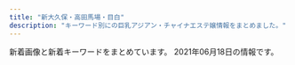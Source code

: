```yaml
---
title: "新大久保・高田馬場・目白"
description: "キーワード別にの巨乳アジアン・チャイナエステ嬢情報をまとめました。"
---
```


新着画像と新着キーワードをまとめています。
2021年06月18日の情報です。

<DmmAffiliateIns />
<KeywordTable
  shops={
    [
    {
        "name": "\u7652\u3057\u306e\u51fa\u4f1a\u3044",
        "url": "http://p-aroma.work/",
        "keywords": {},
        "station": "JR\u5927\u4e45\u4fdd\u99c5\u5317\u53e3",
        "img_links": [
            "http://p-aroma.work/images/tel.jpg",
            "http://p-aroma.work/images/7.jpg",
            "http://p-aroma.work/images/int1.png",
            "http://p-aroma.work/images/s1.png",
            "http://p-aroma.work/staff/kasumi.jpg",
            "http://p-aroma.work/images/interior_t.png",
            "http://p-aroma.work/img/mirai1.png",
            "http://p-aroma.work/images/mobile.jpg",
            "http://p-aroma.work/img/rina1.png",
            "http://p-aroma.work/img/ayaka1.png",
            "http://p-aroma.work/images/6.jpg",
            "http://p-aroma.work/images/news.jpg",
            "http://p-aroma.work/staff/rina.jpg",
            "http://p-aroma.work/images/2.jpg",
            "http://p-aroma.work/staff/ayaka.jpg",
            "http://p-aroma.work/staff/mayu.jpg",
            "http://p-aroma.work/img/haru1.png",
            "http://p-aroma.work/images/3.jpg",
            "http://p-aroma.work/staff/haru.jpg",
            "http://p-aroma.work/images/staff_t.png",
            "http://p-aroma.work/images/int2.png",
            "http://p-aroma.work/images/s2.jpg",
            "http://p-aroma.work/images/head.jpg",
            "http://p-aroma.work/img/kasumi1.png",
            "http://p-aroma.work/img/mayu1.png",
            "http://p-aroma.work/images/1.jpg",
            "http://p-aroma.work/images/sys.png",
            "http://p-aroma.work/images/s1.jpg",
            "http://p-aroma.work/staff/mirai.jpg",
            "http://p-aroma.work/images/4.jpg"
        ]
    },
    {
        "station": "\u65b0\u5927\u4e45\u4fdd\u99c5",
        "url": "http://www.e-candy.work/",
        "keywords": {},
        "name": "Lui\uff5e\u30eb\u30a4\uff5e",
        "img_links": [
            "http://www.e-candy.work/img/hana1.jpg",
            "http://www.e-candy.work/img/mimi1.jpg",
            "http://www.e-candy.work/images/mobile.jpg",
            "http://www.e-candy.work/images/12.jpg",
            "http://www.e-candy.work/images/9.jpg",
            "http://www.e-candy.work/images/sys1.jpg",
            "http://www.e-candy.work/images/11.jpg",
            "http://www.e-candy.work/images/1.jpg",
            "http://www.e-candy.work/images/8.jpg",
            "http://www.e-candy.work/images/int1.png",
            "http://www.e-candy.work/img/nami1.jpg",
            "http://www.e-candy.work/images/4.jpg",
            "http://www.e-candy.work/img/risa1.jpg",
            "http://www.e-candy.work/img/haruka1.jpg",
            "http://www.e-candy.work/images/3.jpg",
            "http://www.e-candy.work/images/10.jpg",
            "http://www.e-candy.work/img/aya1.jpg",
            "http://www.e-candy.work/images/int2.png",
            "http://www.e-candy.work/images/info.png",
            "http://www.e-candy.work/images/sys2.jpg",
            "http://www.e-candy.work/images/sys3.png",
            "http://www.e-candy.work/images/tel.jpg",
            "http://www.e-candy.work/images/7.jpg",
            "http://www.e-candy.work/img/yui1.jpg",
            "http://www.e-candy.work/images/interior_t.png",
            "http://www.e-candy.work/images/head.jpg",
            "http://www.e-candy.work/img/nana1.jpg",
            "http://www.e-candy.work/img/ai1.jpg",
            "http://www.e-candy.work/images/newface.png",
            "http://www.e-candy.work/images/6.jpg",
            "http://www.e-candy.work/images/news.jpg",
            "http://www.e-candy.work/img/rina1.jpg",
            "http://www.e-candy.work/images/s1.png",
            "http://www.e-candy.work/img/miki1.jpg",
            "http://www.e-candy.work/images/staff_t.png",
            "http://www.e-candy.work/images/5.jpg"
        ]
    },
    {
        "img_links": [
            "http://aes-salon.com/scdl/staff/10412.jpg",
            "http://aes-salon.com/scdl/staff/10341mb.jpg",
            "http://aes-salon.com/scdl/staff/10083.jpg",
            "http://aes-salon.com/img/access/road3.jpg",
            "http://aes-salon.com/scdl/staff/10671mb.jpg",
            "http://aes-salon.com/scdl/staff/10342.jpg",
            "http://aes-salon.com/scdl/staff/10502.jpg",
            "http://aes-salon.com/scdl/staff/10501mb.jpg",
            "http://aes-salon.com/scdl/staff/10292.jpg",
            "http://aes-salon.com/scdl/staff/10462.jpg",
            "http://aes-salon.com/img/access/road4.jpg",
            "http://aes-salon.com/img/access/roaddm.png",
            "http://aes-salon.com/scdl/staff/10562.jpg",
            "http://aes-salon.com/scdl/staff/10651.jpg",
            "http://aes-salon.com/scdl/staff/10701mb.jpg",
            "http://aes-salon.com/i/files/homeimg.jpg",
            "http://aes-salon.com/scdl/staff/10691mb.jpg",
            "http://aes-salon.com/scdl/staff/10661mb.jpg",
            "http://aes-salon.com/scdl/staff/10601.jpg",
            "http://aes-salon.com/scdl/staff/10411.jpg",
            "http://aes-salon.com/img/system/campaign.jpg",
            "http://aes-salon.com/scdl/staff/10721.jpg",
            "http://aes-salon.com/scdl/staff/10351.jpg",
            "http://aes-salon.com/scdl/staff/10731.jpg",
            "http://aes-salon.com/scdl/staff/10122.jpg",
            "http://aes-salon.com/scdl/staff/10501.jpg",
            "http://aes-salon.com/scdl/staff/10441.jpg",
            "http://aes-salon.com/scdl/staff/10561.jpg",
            "http://aes-salon.com/scdl/staff/10563.jpg",
            "http://aes-salon.com/scdl/staff/10091mb.jpg",
            "http://aes-salon.com/scdl/staff/10341.jpg",
            "http://aes-salon.com/scdl/staff/10081mb.jpg",
            "http://aes-salon.com/scdl/staff/10081.jpg",
            "http://aes-salon.com/scdl/staff/10511mb.jpg",
            "http://aes-salon.com/scdl/staff/10701.jpg",
            "http://aes-salon.com/scdl/staff/10571mb.jpg",
            "http://aes-salon.com/scdl/staff/10472.jpg",
            "http://aes-salon.com/scdl/staff/10561mb.jpg",
            "http://aes-salon.com/scdl/staff/10711.jpg",
            "http://aes-salon.com/img/ttl_att.png",
            "http://aes-salon.com/scdl/staff/10671.jpg",
            "http://aes-salon.com/scdl/staff/10591mb.jpg",
            "http://aes-salon.com/img/ttl_staff.png",
            "http://aes-salon.com/scdl/staff/10711mb.jpg",
            "http://aes-salon.com/scdl/staff/10694.jpg",
            "http://aes-salon.com/scdl/staff/10441mb.jpg",
            "http://aes-salon.com/scdl/staff/10661.jpg",
            "http://aes-salon.com/img/access/road2.jpg",
            "http://aes-salon.com/scdl/staff/10082.jpg",
            "http://aes-salon.com/scdl/staff/10092.jpg",
            "http://aes-salon.com/img/ttl_mobile.jpg",
            "http://aes-salon.com/img/ttl_bekan.jpg",
            "http://aes-salon.com/img/ttl_nouka.jpg",
            "http://aes-salon.com/img/ttl_attbnr.jpg",
            "http://aes-salon.com/scdl/staff/10651mb.jpg",
            "http://aes-salon.com/scdl/staff/10631.jpg",
            "http://aes-salon.com/scdl/staff/10601mb.jpg",
            "http://aes-salon.com/scdl/staff/10621mb.jpg",
            "http://aes-salon.com/scdl/staff/10471.jpg",
            "http://aes-salon.com/scdl/staff/10121mb.jpg",
            "http://aes-salon.com/scdl/staff/10471mb.jpg",
            "http://aes-salon.com/scdl/staff/10291.jpg",
            "http://aes-salon.com/scdl/staff/10121.jpg",
            "http://aes-salon.com/scdl/staff/10461mb.jpg",
            "http://aes-salon.com/scdl/staff/10291mb.jpg",
            "http://aes-salon.com/scdl/staff/10461.jpg",
            "http://aes-salon.com/scdl/staff/10592.jpg",
            "http://aes-salon.com/pic/top1.jpg",
            "http://aes-salon.com/scdl/staff/10091.jpg",
            "http://aes-salon.com/scdl/staff/10731mb.jpg",
            "http://aes-salon.com/scdl/staff/10602.jpg",
            "http://aes-salon.com/scdl/staff/10591.jpg",
            "http://aes-salon.com/scdl/staff/10621.jpg",
            "http://aes-salon.com/scdl/staff/10693.jpg",
            "http://aes-salon.com/pic/top2.jpg",
            "http://aes-salon.com/img/access/road1.jpg",
            "http://aes-salon.com/scdl/staff/10721mb.jpg",
            "http://aes-salon.com/scdl/staff/10351mb.jpg",
            "http://aes-salon.com/scdl/staff/10641.jpg",
            "http://aes-salon.com/scdl/staff/10511.jpg",
            "http://aes-salon.com/scdl/staff/10571.jpg",
            "http://aes-salon.com/scdl/staff/10691.jpg",
            "http://aes-salon.com/pic/head.jpg",
            "http://aes-salon.com/scdl/staff/10411mb.jpg",
            "http://aes-salon.com/scdl/staff/10631mb.jpg",
            "http://aes-salon.com/img/ttl_sister.png",
            "http://aes-salon.com/scdl/staff/10641mb.jpg",
            "http://aes-salon.com/scdl/staff/10692.jpg"
        ],
        "name": "Lovely Heart",
        "station": "JR\u5927\u4e45\u4fdd\u99c5\u5317\u53e3",
        "keywords": {
            "C": 38
        },
        "url": "http://aes-salon.com/"
    },
    {
        "img_links": [
            "http://familiar.tyo.cm/photos/sites/37/2019/12/201912130833132.jpg",
            "http://familiar.tyo.cm/images/s_news.jpg",
            "http://familiar.tyo.cm/photos/sites/37/2019/12/2019120401354980.jpg",
            "http://familiar.tyo.cm/photos/sites/37/2021/05/2021052506592522.jpg",
            "http://familiar.tyo.cm/photos/sites/37/2019/10/2019102502193826.jpg",
            "http://familiar.tyo.cm/photos/sites/37/2019/10/2019102408541458.jpg",
            "http://familiar.tyo.cm/photos/sites/37/2019/12/2019120401355046.jpg",
            "http://familiar.tyo.cm/photos/sites/37/2018/12/2018121903022968.jpg",
            "http://familiar.tyo.cm/images/1.png",
            "http://familiar.tyo.cm/photos/sites/37/2019/03/2019032406115311.jpg",
            "http://familiar.tyo.cm/photos/sites/37/2019/06/2019061502562798.jpg",
            "http://familiar.tyo.cm/images/top.png",
            "http://familiar.tyo.cm/photos/sites/37/2019/06/2019061502562745.jpg",
            "http://familiar.tyo.cm/photos/sites/37/2019/06/2019062210030384.jpg",
            "http://familiar.tyo.cm/photos/sites/37/2019/10/2019100304481325.jpg",
            "http://familiar.tyo.cm/photos/sites/37/2019/06/2019060406161857.jpg",
            "http://familiar.tyo.cm/photos/sites/37/2019/03/2019032406115491.jpg",
            "http://familiar.tyo.cm/photos/sites/37/2019/11/2019110802115992.jpg",
            "http://familiar.tyo.cm/photos/sites/37/2019/06/2019061502562797.jpg",
            "http://familiar.tyo.cm/photos/sites/37/2019/06/201906040617136.jpg",
            "http://familiar.tyo.cm/photos/sites/37/2019/11/2019112902341792.jpg",
            "http://familiar.tyo.cm/photos/sites/37/2019/03/2019032406115312.jpg",
            "http://familiar.tyo.cm/photos/sites/37/2019/12/2019120401354873.jpg",
            "http://familiar.tyo.cm/images/mobile.jpg",
            "http://familiar.tyo.cm/images/s_staff.jpg",
            "http://familiar.tyo.cm/photos/sites/37/2018/12/2018121903013346.jpg",
            "http://familiar.tyo.cm/images/tel.png",
            "http://familiar.tyo.cm/photos/sites/37/2019/10/2019102502193551.jpg",
            "http://familiar.tyo.cm/photos/sites/37/2019/03/2019032406115446.jpg",
            "http://familiar.tyo.cm/photos/sites/37/2019/03/2019031806471671.jpg",
            "http://familiar.tyo.cm/photos/sites/37/2019/03/2019032406115598.jpg",
            "http://familiar.tyo.cm/photos/sites/37/2019/12/2019120502264671.jpg",
            "http://familiar.tyo.cm/photos/sites/37/2019/11/2019112002511160.jpg",
            "http://familiar.tyo.cm/photos/sites/37/2021/05/2021052506414738.jpg",
            "http://familiar.tyo.cm/photos/sites/37/2019/12/2019120502265383.jpg",
            "http://familiar.tyo.cm/photos/sites/37/2019/03/2019032406115451.jpg",
            "http://familiar.tyo.cm/photos/sites/37/2019/03/2019032406115440.jpg",
            "http://familiar.tyo.cm/images/s_link.jpg",
            "http://familiar.tyo.cm/photos/sites/37/2019/06/2019060406241084.jpg",
            "http://familiar.tyo.cm/photos/sites/37/2019/09/201909270657496.jpg",
            "http://familiar.tyo.cm/photos/sites/37/2019/09/2019090503385014.jpg"
        ],
        "keywords": {
            "85": 21,
            "83": 7,
            "C": 2,
            "88": 21,
            "D": 152,
            "E": 28,
            "86": 74,
            "87": 59
        },
        "url": "http://familiar.tyo.cm/",
        "name": "Familiar\u30fb\u30d5\u30a1\u30df\u30ea\u30fc\u30a2",
        "station": "JR\u65b0\u5927\u4e45\u4fdd\u99c5"
    },
    {
        "img_links": [
            "http://tkoi.work/sp/images/news.jpg",
            "http://tkoi.work/sp/images/3.jpg",
            "http://tkoi.work/images/3.jpg",
            "http://tkoi.work/images/int1.png",
            "http://tkoi.work/images/b1.jpg",
            "http://tkoi.work/images/ta.jpg",
            "http://tkoi.work/images/news.png",
            "http://tkoi.work/images/sm.jpg",
            "http://tkoi.work/sp/images/ac1.jpg",
            "http://tkoi.work/img/riri1.jpg",
            "http://tkoi.work/sp/images/rec2.png",
            "http://tkoi.work/images/b3.jpg",
            "http://tkoi.work/sp/menu/top.jpg",
            "http://tkoi.work/sp/images/1.jpg",
            "http://tkoi.work/sp/images/info.png",
            "http://tkoi.work/sp/images/ac2.png",
            "http://tkoi.work/images/main_footer.jpg",
            "http://tkoi.work/sp/images/info_t.jpg",
            "http://tkoi.work/sp/images/sys.png",
            "http://tkoi.work/sp/images/tel.jpg",
            "http://tkoi.work/img/ai1.jpg",
            "http://tkoi.work/sp/images/interior_t.png",
            "http://tkoi.work/sp/images/int2.png",
            "http://tkoi.work/sp/images/head.jpg",
            "http://tkoi.work/sp/images/2.jpg",
            "http://tkoi.work/img/mika1.jpg",
            "http://tkoi.work/images/2.jpg",
            "http://tkoi.work/sp/menu/staff.jpg",
            "http://tkoi.work/images/sys2.png",
            "http://tkoi.work/sp/images/staff_t.png",
            "http://tkoi.work/images/int2.png",
            "http://tkoi.work/images/b2.jpg",
            "http://tkoi.work/images/1.jpg",
            "http://tkoi.work/sp/img/riri1.jpg",
            "http://tkoi.work/sp/img/mika1.jpg",
            "http://tkoi.work/images/main_top.jpg",
            "http://tkoi.work/images/staff_t.jpg",
            "http://tkoi.work/sp/img/ai1.jpg",
            "http://tkoi.work/sp/images/4.jpg",
            "http://tkoi.work/images/4.jpg",
            "http://tkoi.work/images/sys1.png",
            "http://tkoi.work/sp/images/rec1.png",
            "http://tkoi.work/images/interior_t.jpg",
            "http://tkoi.work/images/mobile.jpg",
            "http://tkoi.work/img/koko1.jpg",
            "http://tkoi.work/sp/images/footer.png",
            "http://tkoi.work/sp/img/koko1.jpg",
            "http://tkoi.work/images/head.jpg",
            "http://tkoi.work/sp/images/int1.png",
            "http://tkoi.work/sp/images/newsb.png",
            "http://tkoi.work/images/s1.png"
        ],
        "name": "\u604b",
        "keywords": {},
        "url": "http://tkoi.work/",
        "station": "JR\u9ad8\u7530\u99ac\u5834\u99c5\u65e9\u7a32\u7530\u53e3"
    },
    {
        "keywords": {},
        "url": "http://www.harunoyume.com/",
        "station": "JR\u65b0\u5927\u4e45\u4fdd\u99c5",
        "img_links": [
            "http://www.harunoyume.com/images/covergirl.jpg",
            "http://www.harunoyume.com/images/service-image.jpg",
            "http://www.harunoyume.com/images/campaign.jpg",
            "http://www.harunoyume.com/images/discount.jpg"
        ],
        "name": "\u6625\u306e\u5922"
    },
    {
        "img_links": [
            "https://www.cocoro556.in/img/material/top_t3.png",
            "https://www.cocoro556.in/img/material/gm5_rollout.png",
            "https://www.cocoro556.in/img/material/top_t2.png",
            "https://www.cocoro556.in/img/girl/thumb/smain126332fd72809eba38056753c1720b05d8d5.jpg",
            "https://www.cocoro556.in/img/material/gm3_rollout.png",
            "https://www.cocoro556.in/img/girl/thumb/smain1423ae12bc52cc115b3190fbe6a84a8ffa74.jpg",
            "https://www.cocoro556.in/img/girl/list/slist16435ee9e4407f412c3d2708030a189f1c0.jpg",
            "https://www.cocoro556.in/img/material/p3_t1.png",
            "https://www.cocoro556.in/img/material/p2_t2_sub_m1_3.png",
            "https://www.cocoro556.in/img/girl/main/smain16616b52cc464ee28ef5cf18bb2b1e5be8c2.jpg",
            "https://www.cocoro556.in/img/material/gm2_rollover.png",
            "https://www.cocoro556.in/img/girl/thumb/smain1673d805234c8fbb465b0ed26b0a1e25b455.jpg",
            "https://www.cocoro556.in/img/material/gm6_rollout.png",
            "https://www.cocoro556.in/img/girl/thumb/smain1541a1f8e548a2959236fdd0e7abcde80ac7.jpg",
            "https://www.cocoro556.in/img/girl/thumb/smain16626b52cc464ee28ef5cf18bb2b1e5be8c2.jpg",
            "https://www.cocoro556.in/img/girl/thumb/smain126242f85375ac3eb532582567360874d2d6.jpg",
            "https://www.cocoro556.in/img/girl/main/smain1421b75436b0012f83588e08b8d8eb48c8c2.jpg",
            "https://www.cocoro556.in/img/material/p2_t2_subt4.png",
            "https://www.cocoro556.in/img/material/gm1_rollout.png",
            "https://www.cocoro556.in/img/material/p2_t2_sub_m1_1.png",
            "https://www.cocoro556.in/img/material/p6_t1.png",
            "https://www.cocoro556.in/img/girl/main/smain1441346e3df3ff1cef1386c89c6ba9e9f72e.jpg",
            "https://www.cocoro556.in/img/girl/thumb/smain1442346e3df3ff1cef1386c89c6ba9e9f72e.jpg",
            "https://www.cocoro556.in/img/girl/main/smain1461f806d031a1244ccfaa8b4d307f6ef6d7.jpg",
            "https://www.cocoro556.in/img/material/photost3rev1.png",
            "https://www.cocoro556.in/img/girl/thumb/smain1491773ceed1a7cd35919e9c6866285fb943.jpg",
            "https://www.cocoro556.in/img/material/mobilesite.png",
            "https://www.cocoro556.in/img/material/pageheaderimg3.jpg",
            "https://www.cocoro556.in/img/girl/thumb/smain1671d805234c8fbb465b0ed26b0a1e25b455.jpg",
            "https://www.cocoro556.in/img/material/p2_t2_subt3.png",
            "https://www.cocoro556.in/img/material/pd_st2.png",
            "https://www.cocoro556.in/img/girl/thumb/smain1493773ceed1a7cd35919e9c6866285fb943.jpg",
            "https://www.cocoro556.in/img/girl/thumb/smain1421b75436b0012f83588e08b8d8eb48c8c2.jpg",
            "https://www.cocoro556.in/img/material/photost5.png",
            "https://www.cocoro556.in/img/material/p6_t2_subt1.png",
            "https://www.cocoro556.in/img/material/gm1_rollover.png",
            "https://www.cocoro556.in/img/material/top_t1.png",
            "https://www.cocoro556.in/img/material/top_t4.png",
            "https://www.cocoro556.in/img/girl/thumb/smain16616b52cc464ee28ef5cf18bb2b1e5be8c2.jpg",
            "https://www.cocoro556.in/img/girl/thumb/smain1422b75436b0012f83588e08b8d8eb48c8c2.jpg",
            "https://www.cocoro556.in/img/material/p2_t2.png",
            "https://www.cocoro556.in/img/material/p6_t3.png",
            "https://www.cocoro556.in/img/material/ftel.png",
            "https://www.cocoro556.in/img/material/p2_t2_subt2.png",
            "https://www.cocoro556.in/img/material/gm3_rollover.png",
            "https://www.cocoro556.in/img/material/p2_t2_subt4_m1.png",
            "https://www.cocoro556.in/img/girl/thumb/smain1543ab2e0ee9f9fde8103e9fe80e33b07761.jpg",
            "https://www.cocoro556.in/img/material/pd_number.png",
            "https://www.cocoro556.in/img/girl/thumb/smain164135ee9e4407f412c3d2708030a189f1c0.jpg",
            "https://www.cocoro556.in/img/girl/thumb/smain1443346e3df3ff1cef1386c89c6ba9e9f72e.jpg",
            "https://www.cocoro556.in/img/material/age_rollout.png",
            "https://www.cocoro556.in/img/girl/thumb/smain14634879628e490d1ecf1cd7a9d727569f95.jpg",
            "https://www.cocoro556.in/img/material/p3_1_t1.png",
            "https://www.cocoro556.in/img/girl/thumb/smain126142f85375ac3eb532582567360874d2d6.jpg",
            "https://www.cocoro556.in/img/girl/list/slist12642f85375ac3eb532582567360874d2d6.jpg",
            "https://www.cocoro556.in/img/material/top_t3_imgrev1.jpg",
            "https://www.cocoro556.in/img/camp/camp20210403short.jpg",
            "https://www.cocoro556.in/img/material/gm6_rollover.png",
            "https://www.cocoro556.in/img/material/p6_t2.png",
            "https://www.cocoro556.in/img/camp/camp20210501premium.jpg",
            "https://www.cocoro556.in/img/material/pd_st1.png",
            "https://www.cocoro556.in/img/material/p5_t1.png",
            "https://www.cocoro556.in/img/material/pd_st3.png",
            "https://www.cocoro556.in/img/material/p2_t2_subt5.png",
            "https://www.cocoro556.in/img/girl/main/smain126142f85375ac3eb532582567360874d2d6.jpg",
            "https://www.cocoro556.in/img/material/leftinfo.png",
            "https://www.cocoro556.in/img/material/pageheaderimg4.jpg",
            "https://www.cocoro556.in/img/girl/list/slist154a1f8e548a2959236fdd0e7abcde80ac7.jpg",
            "https://www.cocoro556.in/img/material/accminimgrev1.jpg",
            "https://www.cocoro556.in/img/material/photost4rev1.png",
            "https://www.cocoro556.in/img/girl/list/slist1666b52cc464ee28ef5cf18bb2b1e5be8c2.jpg",
            "https://www.cocoro556.in/img/material/gm5_rollover.png",
            "https://www.cocoro556.in/img/girl/thumb/smain14922dea5bdda380e76839c012ab24bd9f82.jpg",
            "https://www.cocoro556.in/img/girl/list/slist167f0b4414b94d2c934624a47b21815ef54.jpg",
            "https://www.cocoro556.in/img/material/top_t3_subt1.png",
            "https://www.cocoro556.in/img/material/p6_t3_subt1.png",
            "https://www.cocoro556.in/img/girl/list/slist149a7ba2e87eeed7d2ede49599bc2037647.jpg",
            "https://www.cocoro556.in/img/material/gm4_rollout.png",
            "https://www.cocoro556.in/img/girl/list/slist142b75436b0012f83588e08b8d8eb48c8c2.jpg",
            "https://www.cocoro556.in/img/girl/thumb/smain1672d805234c8fbb465b0ed26b0a1e25b455.jpg",
            "https://www.cocoro556.in/img/material/p2_t2_sub_m1_2.png",
            "https://www.cocoro556.in/img/material/p2_t2_subt5_m2.png",
            "https://www.cocoro556.in/img/material/p2_t2_subt1.png",
            "https://www.cocoro556.in/img/girl/list/slist144346e3df3ff1cef1386c89c6ba9e9f72e.jpg",
            "https://www.cocoro556.in/img/girl/main/smain1491773ceed1a7cd35919e9c6866285fb943.jpg",
            "https://www.cocoro556.in/img/girl/thumb/smain1461f806d031a1244ccfaa8b4d307f6ef6d7.jpg",
            "https://www.cocoro556.in/img/girl/thumb/smain1462f806d031a1244ccfaa8b4d307f6ef6d7.jpg",
            "https://www.cocoro556.in/img/material/pageheaderimg2.jpg",
            "https://www.cocoro556.in/img/camp/camp20210601.jpg",
            "https://www.cocoro556.in/img/material/gm2_rollout.png",
            "https://www.cocoro556.in/img/girl/list/slist146f806d031a1244ccfaa8b4d307f6ef6d7.jpg",
            "https://www.cocoro556.in/img/girl/main/smain164135ee9e4407f412c3d2708030a189f1c0.jpg",
            "https://www.cocoro556.in/img/girl/thumb/smain16636b52cc464ee28ef5cf18bb2b1e5be8c2.jpg",
            "https://www.cocoro556.in/img/material/p2_t2_subt5_m1.png",
            "https://www.cocoro556.in/img/material/photost2rev1.png",
            "https://www.cocoro556.in/img/material/photost7.png",
            "https://www.cocoro556.in/img/material/pageheaderimg1.jpg",
            "https://www.cocoro556.in/img/girl/main/smain1541a1f8e548a2959236fdd0e7abcde80ac7.jpg",
            "https://www.cocoro556.in/img/girl/thumb/smain1542a1f8e548a2959236fdd0e7abcde80ac7.jpg",
            "https://www.cocoro556.in/img/material/photost6.png",
            "https://www.cocoro556.in/img/girl/thumb/smain1441346e3df3ff1cef1386c89c6ba9e9f72e.jpg",
            "https://www.cocoro556.in/img/material/photost1.png",
            "https://www.cocoro556.in/img/girl/main/smain1671d805234c8fbb465b0ed26b0a1e25b455.jpg"
        ],
        "station": "JR\u5927\u4e45\u4fdd\u99c5\u5317\u53e3",
        "url": "https://www.cocoro556.in/",
        "keywords": {
            "\u30bb\u30af\u30b7\u30fc": 1,
            "C": 21,
            "E": 1
        },
        "name": "COCORO"
    },
    {
        "name": "\u60a0\u30a8\u30b9\u30c6",
        "keywords": {
            "D": 1,
            "C": 7,
            "89": 1,
            "87": 4,
            "88": 3
        },
        "url": "http://www.y-rlx.site/",
        "station": "JR\u9ad8\u7530\u99ac\u5834\u99c5\u65e9\u7a32\u7530\u53e3",
        "img_links": [
            "http://www.y-rlx.site/images/index_09.jpg",
            "http://www.y-rlx.site/images/info.jpg",
            "http://www.y-rlx.site/girl/05.jpg",
            "http://www.y-rlx.site/girl/01.jpg",
            "http://www.y-rlx.site/images/staff_09.jpg",
            "http://y-rlx.site/images/index_04.jpg",
            "http://www.y-rlx.site/images/card.jpg",
            "http://www.y-rlx.site/images/index_04.jpg",
            "http://y-rlx.site/images/index_07.jpg",
            "http://www.y-rlx.site/images/upload/thumb/46853ebb2f226d34.jpg",
            "http://www.y-rlx.site/images/index_11.jpg",
            "http://www.y-rlx.site/images/index_18.jpg",
            "http://www.y-rlx.site/images/upload/thumb/0776a8acf9219785.jpg",
            "http://www.y-rlx.site/images/upload/thumb/d36e2b351f872c4a.jpg",
            "http://www.y-rlx.site/images/index_15.jpg",
            "http://www.y-rlx.site/images/index_13.jpg",
            "http://www.y-rlx.site/images/rec_09.jpg",
            "http://www.y-rlx.site/images/upload/thumb/7555ce96672677f4.jpg",
            "http://www.y-rlx.site/girl/02.jpg",
            "http://www.y-rlx.site/images/upload/thumb/6f5c8adf73ecadc0.jpg",
            "http://www.y-rlx.site/images/index_10.jpg",
            "http://www.y-rlx.site/girl/04.jpg",
            "http://www.y-rlx.site/images/upload/thumb/ce6be61afbc07225.jpg",
            "http://www.y-rlx.site/images/index_08.jpg",
            "http://www.y-rlx.site/images/index_01.jpg",
            "http://www.y-rlx.site/images/rec.jpg",
            "http://www.y-rlx.site/images/index_03.jpg",
            "http://www.y-rlx.site/images/index_05.jpg",
            "http://www.y-rlx.site/images/index_20.jpg",
            "http://www.y-rlx.site/girl/03.jpg",
            "http://www.y-rlx.site/images/upload/thumb/296a422030195eea.jpg",
            "http://www.y-rlx.site/images/index_02.jpg",
            "http://www.y-rlx.site/images/index_07.jpg",
            "http://www.y-rlx.site/images/upload/thumb/22943222540dae02.jpg",
            "http://www.y-rlx.site/images/index_06.jpg",
            "http://www.y-rlx.site/images/info_09.jpg",
            "http://www.y-rlx.site/images/index_19.jpg"
        ]
    },
    {
        "img_links": [
            "http://esthe.top/images/an_2_05.jpg",
            "http://esthe.top/images/an_1_03.jpg",
            "http://esthe.top/images/room_images/gallery-03.jpg",
            "http://esthe.top/images/room_images/index-01.jpg",
            "http://esthe.top/images/an_2_07.jpg",
            "http://esthe.top/images/demo/slider/tooltips/slide5.png",
            "http://esthe.top/images/demo/slider/tooltips/slide4.png",
            "http://esthe.top/images/Bottom_01.jpg",
            "http://esthe.top/images/acs_ima/access-04.jpg",
            "http://esthe.top/images/room_images/gallery-06.jpg",
            "http://esthe.top/images/an_2_06.jpg",
            "http://esthe.top/images/room_images/gallery-04.jpg",
            "http://esthe.top/images/demo/slider/images/slide3.png",
            "http://esthe.top/images/staff_images/staff_04a.jpg",
            "http://esthe.top/images/staff_images/staff_09a.jpg",
            "http://esthe.top/images/an_1_05.jpg",
            "http://esthe.top/images/an_2_02.jpg",
            "http://esthe.top/images/an_1_06.jpg",
            "http://esthe.top/images/acs_ima/access-03.jpg",
            "http://esthe.top/images/an_1_07.jpg",
            "http://esthe.top/images/demo/slider/tooltips/slide1.png",
            "http://esthe.top/images/room_images/gallery-01.jpg",
            "http://esthe.top/images/demo/slider/tooltips/slide2.png",
            "http://esthe.top/images/staff_images/staff_014a.jpg",
            "http://esthe.top/images/demo/slider/images/slide2.png",
            "http://esthe.top/images/demo/slider/tooltips/slide3.png",
            "http://esthe.top/images/staff_images/staff_09b.jpg",
            "http://esthe.top/images/staff_images/staff_010b.jpg",
            "http://esthe.top/images/demo/slider/images/slide1.png",
            "http://esthe.top/images/an_2_03.jpg",
            "http://esthe.top/images/index_02.jpg",
            "http://esthe.top/images/staff_images/staff_04b.jpg",
            "http://esthe.top/images/demo/slider/images/slide5.png",
            "http://esthe.top/images/room_images/gallery-02.jpg",
            "http://esthe.top/images/acs_ima/access-01.jpg",
            "http://esthe.top/images/staff_images/staff_07a.jpg",
            "http://esthe.top/images/room_images/index-02.jpg",
            "http://esthe.top/images/room_images/gallery-05.jpg",
            "http://esthe.top/images/staff_images/staff_013a.jpg",
            "http://esthe.top/images/Bottom_02.jpg",
            "http://esthe.top/images/staff_images/staff_012a.jpg",
            "http://esthe.top/images/staff_images/staff_07b.jpg",
            "http://esthe.top/images/acs_ima/access-02.jpg",
            "http://esthe.top/images/an_2_04.jpg",
            "http://esthe.top/images/an_1_02.jpg",
            "http://esthe.top/images/staff_images/staff_010a.jpg",
            "http://esthe.top/images/an_1_04.jpg",
            "http://esthe.top/images/demo/slider/images/slide4.png",
            "http://esthe.top/images/QRcode.jpg",
            "http://esthe.top/images/staff_images/staff_01b.jpg",
            "http://esthe.top/images/staff_images/staff_01a.jpg"
        ],
        "url": "http://esthe.top/",
        "keywords": {},
        "name": "RAN\uff5e\u30e9\u30f3\uff5e",
        "station": "JR\u9ad8\u7530\u99ac\u5834\u99c5\u6771\u53e3"
    },
    {
        "keywords": {},
        "url": "http://massage-1.net/",
        "name": "\u697d\u5712",
        "station": "JR\u9ad8\u7530\u99ac\u5834\u99c5\u65e9\u7a32\u7530\u53e3",
        "img_links": [
            "http://massage-1.net/images/page_top.png",
            "http://massage-1.net/images/staff_image/staf_05a.jpg",
            "http://massage-1.net/images/top/top_06.jpg",
            "http://massage-1.net/images/top/top_05.jpg",
            "http://massage-1.net/images/home/top.jpg",
            "http://massage-1.net/images/top/top_08.png",
            "http://massage-1.net/images/top/top_04.jpg",
            "http://massage-1.net/images/top/top_02.jpg",
            "http://massage-1.net/images/top/top_01.jpg",
            "http://massage-1.net/images/top/top_03.jpg"
        ]
    },
    {
        "url": "http://pretty.este.work/",
        "name": "Pretty \uff5e\u30d7\u30ea\u30c6\u30a3\u30fc\uff5e",
        "keywords": {},
        "station": "JR\u9ad8\u7530\u99ac\u5834\u99c5",
        "img_links": [
            "http://pretty.este.work/news.jpg",
            "http://pretty.este.work/head.jpg",
            "http://pretty.este.work/up.jpg",
            "http://pretty.este.work/2.jpg",
            "http://pretty.este.work/ayumi.jpg",
            "http://pretty.este.work/rec2.png",
            "http://pretty.este.work/interior_t.jpg",
            "http://pretty.este.work/int1.png",
            "http://pretty.este.work/sakura.jpg",
            "http://pretty.este.work/sayurin.jpg",
            "http://pretty.este.work/hana.jpg",
            "http://pretty.este.work/3.jpg",
            "http://pretty.este.work/nana.jpg",
            "http://pretty.este.work/tg.jpg",
            "http://pretty.este.work/rec1.png",
            "http://pretty.este.work/4.jpg",
            "http://pretty.este.work/1.jpg",
            "http://pretty.este.work/staff_t.jpg"
        ]
    },
    {
        "name": "NEW ONLY ONE",
        "img_links": [
            "http://www.aromaonly1.com/images/index_01.jpg",
            "http://www.aromaonly1.com/images/index_12.jpg",
            "http://www.aromaonly1.com/uploads/18799c1985ca7d1cd026808323ec51c2.jpg",
            "http://www.aromaonly1.com/uploads/8e9e8b4d89b256773f17dff61368328c.jpg",
            "http://www.aromaonly1.com/images/index_14.jpg",
            "http://www.aromaonly1.com/images/index_20.jpg",
            "http://www.aromaonly1.com/images/fanhui.png",
            "http://www.aromaonly1.com/uploads/5f4083d49285cbe64774b1bd70e86150.jpg",
            "http://www.aromaonly1.com/images/link_10.jpg",
            "http://www.aromaonly1.com/uploads/3e6ede4dd71b9611bfc0fc01fff82057.jpg",
            "http://www.aromaonly1.com/uploads/c24b4a66b959c50d941c227e2167e47a.jpg",
            "http://www.aromaonly1.com/uploads/015cba9c432d730d26583fe998534fa6.jpg",
            "http://www.aromaonly1.com/my_work/images/pic1.png",
            "http://www.aromaonly1.com/images/index_15.jpg",
            "http://www.aromaonly1.com/uploads/66dc68de1f9c001b6f15d52303314efc.jpg",
            "http://www.aromaonly1.com/images/index_06.jpg",
            "http://www.aromaonly1.com/images/index_04.jpg",
            "http://www.aromaonly1.com/images/girls_10.jpg",
            "http://www.aromaonly1.com/images/aromaonly1_468x60.png",
            "http://www.aromaonly1.com/uploads/39a20c0f1405de5aa73fad53492e41be.jpg",
            "http://www.aromaonly1.com/uploads/56e94a67d1aa4ea89d5f2064a387ab96.jpg",
            "http://www.aromaonly1.com/images/index_03.jpg",
            "http://www.aromaonly1.com/images/index_16.jpg",
            "http://www.aromaonly1.com/uploads/ac75f516de3602f2ed5de1d9e2383a35.jpg",
            "http://www.aromaonly1.com/images/service_11.jpg",
            "http://www.aromaonly1.com/images/index_17.jpg",
            "http://www.aromaonly1.com/images/index_07.jpg",
            "http://www.aromaonly1.com/uploads/b43afdf6c0db7020b472f89b05664984.jpg",
            "http://www.aromaonly1.com/images/index_11.jpg",
            "http://www.aromaonly1.com/images/interior_10.jpg",
            "http://www.aromaonly1.com/images/index_02.jpg",
            "http://www.aromaonly1.com/images/index_19.jpg",
            "http://www.aromaonly1.com/images/index_05.jpg",
            "http://www.aromaonly1.com/uploads/0d74a4af5e268e3562daa56048c13906.jpg",
            "http://www.aromaonly1.com/images/index_08.jpg",
            "http://www.aromaonly1.com/images/index_21.jpg",
            "http://www.aromaonly1.com/uploads/e01fa669285bc99ba782abfd90a08bb2.jpg",
            "http://www.aromaonly1.com/images/index_18.jpg",
            "http://www.aromaonly1.com/images/service_10.jpg",
            "http://www.aromaonly1.com/uploads/2f5941103973429d3981087968a845a3.jpg"
        ],
        "url": "http://www.aromaonly1.com/",
        "keywords": {
            "86": 4,
            "88": 3,
            "E": 2,
            "D": 2,
            "C": 3
        },
        "station": "JR\u9ad8\u7530\u99ac\u5834\u99c5"
    },
    {
        "keywords": {},
        "url": "https://venus.tyo.ac/",
        "station": "JR\u5927\u4e45\u4fdd\u99c5\u5357\u53e3",
        "name": "Venus -\u30f4\u30a3\u30fc\u30ca\u30b9-",
        "img_links": []
    },
    {
        "keywords": {},
        "url": "http://www.kity.work/",
        "station": "JR\u9ad8\u7530\u99ac\u5834\u99c5\u65e9\u7a32\u7530\u53e3",
        "img_links": [
            "http://www.kity.work/img/erina1.jpg",
            "http://www.kity.work/images/tg.jpg",
            "http://www.kity.work/staff/yuka.jpg",
            "http://www.kity.work/images/int1.jpg",
            "http://www.kity.work/images/tel.jpg",
            "http://www.kity.work/img/nana1.jpg",
            "http://www.kity.work/images/int2.jpg",
            "http://www.kity.work/images/s1.png",
            "http://www.kity.work/staff/nana.jpg",
            "http://www.kity.work/images/s2.jpg",
            "http://www.kity.work/images/s1.jpg",
            "http://www.kity.work/images/3.jpg",
            "http://www.kity.work/images/7.jpg",
            "http://www.kity.work/images/news.jpg",
            "http://www.kity.work/img/yuka1.jpg",
            "http://www.kity.work/img/aoi2.jpg",
            "http://www.kity.work/images/head.jpg",
            "http://www.kity.work/img/aoi1.jpg",
            "http://www.kity.work/staff/sara.jpg",
            "http://www.kity.work/img/yuka2.jpg",
            "http://www.kity.work/images/sys.jpg",
            "http://www.kity.work/images/1.jpg",
            "http://www.kity.work/img/sara1.jpg",
            "http://www.kity.work/img/sara2.jpg",
            "http://www.kity.work/images/interior_t.jpg",
            "http://www.kity.work/images/5.jpg",
            "http://www.kity.work/images/staff_t.jpg",
            "http://www.kity.work/images/6.jpg",
            "http://www.kity.work/staff/erina.jpg",
            "http://www.kity.work/img/erina2.jpg",
            "http://www.kity.work/images/up.jpg",
            "http://www.kity.work/images/ac2.jpg",
            "http://www.kity.work/staff/aoi.jpg"
        ],
        "name": "\u98a8\u96c5\u5802 \uff5e\u3075\u3046\u304c\u3069\u3046\uff5e"
    },
    {
        "url": "http://www.china-es.info/",
        "station": "JR\u9ad8\u7530\u99ac\u5834\u99c5\u65e9\u7a32\u7530\u53e3",
        "keywords": {},
        "name": "Honey At Home \u30cf\u30cb\u30fc\u30a2\u30c3\u30c8\u30db\u30fc\u30e0",
        "img_links": [
            "http://www.china-es.info/images/menu/interior.jpg",
            "http://www.china-es.info/img/nana1.jpg",
            "http://www.china-es.info/images/mobile.jpg",
            "http://www.china-es.info/images/interior_t.jpg",
            "http://www.china-es.info/images/news.jpg",
            "http://www.china-es.info/images/sys1.jpg",
            "http://www.china-es.info/images/rec1.jpg",
            "http://www.china-es.info/images/rec2.jpg",
            "http://www.china-es.info/img/hibiki1.jpg",
            "http://www.china-es.info/images/top.jpg",
            "http://www.china-es.info/images/int2.jpg",
            "http://www.china-es.info/images/int1.jpg",
            "http://www.china-es.info/images/menu/top.jpg",
            "http://www.china-es.info/images/head.jpg",
            "http://www.china-es.info/images/int3.jpg",
            "http://www.china-es.info/images/sys2.jpg",
            "http://www.china-es.info/images/menu/staff.jpg",
            "http://www.china-es.info/images/staff_t.jpg",
            "http://www.china-es.info/images/int4.jpg",
            "http://www.china-es.info/img/ringo1.jpg",
            "http://www.china-es.info/img/nana2.jpg",
            "http://www.china-es.info/images/sys3.jpg"
        ]
    },
    {
        "name": "Lovely Heart \u5927\u4e45\u4fdd\u5225\u9928",
        "url": "http://aes-treat.com/",
        "station": "JR\u5927\u4e45\u4fdd\u99c5\u5317\u53e3",
        "img_links": [
            "http://aes-treat.com/scdl/staff/11211mb.jpg",
            "http://aes-treat.com/scdl/staff/11201.jpg",
            "http://aes-treat.com/scdl/staff/10841.jpg",
            "http://aes-treat.com/scdl/staff/10811.jpg",
            "http://aes-treat.com/img/ttl_sister.png",
            "http://aes-treat.com/scdl/staff/11151mb.jpg",
            "http://aes-treat.com/scdl/staff/11131mb.jpg",
            "http://aes-treat.com/scdl/staff/10841mb.jpg",
            "http://aes-treat.com/scdl/staff/10941.jpg",
            "http://aes-treat.com/scdl/staff/11101mb.jpg",
            "http://aes-treat.com/img/ttl_attbnr.jpg",
            "http://aes-treat.com/i/files/homeimg.jpg",
            "http://aes-treat.com/scdl/staff/11162.jpg",
            "http://aes-treat.com/pic/head.jpg",
            "http://aes-treat.com/scdl/staff/11101.jpg",
            "http://aes-treat.com/scdl/staff/10861.jpg",
            "http://aes-treat.com/scdl/staff/11111.jpg",
            "http://aes-treat.com/img/ttl_att.png",
            "http://aes-treat.com/scdl/staff/10901mb.jpg",
            "http://aes-treat.com/scdl/staff/11131.jpg",
            "http://aes-treat.com/scdl/staff/10721.jpg",
            "http://aes-treat.com/scdl/staff/11041mb.jpg",
            "http://aes-treat.com/img/system/campaign.jpg",
            "http://aes-treat.com/scdl/staff/11081mb.jpg",
            "http://aes-treat.com/img/ttl_staff.png",
            "http://aes-treat.com/scdl/staff/11211.jpg",
            "http://aes-treat.com/scdl/staff/10891mb.jpg",
            "http://aes-treat.com/scdl/staff/11191mb.jpg",
            "http://aes-treat.com/scdl/staff/10771.jpg",
            "http://aes-treat.com/scdl/staff/10972.jpg",
            "http://aes-treat.com/scdl/staff/11081.jpg",
            "http://aes-treat.com/scdl/staff/10891.jpg",
            "http://aes-treat.com/scdl/staff/11051.jpg",
            "http://aes-treat.com/scdl/staff/11091.jpg",
            "http://aes-treat.com/img/ttl_mobile.jpg",
            "http://aes-treat.com/scdl/staff/10811mb.jpg",
            "http://aes-treat.com/scdl/staff/11161mb.jpg",
            "http://aes-treat.com/pic/top1.jpg",
            "http://aes-treat.com/scdl/staff/10171mb.jpg",
            "http://aes-treat.com/scdl/staff/11051mb.jpg",
            "http://aes-treat.com/scdl/staff/11041.jpg",
            "http://aes-treat.com/scdl/staff/10971.jpg",
            "http://aes-treat.com/scdl/staff/10902.jpg",
            "http://aes-treat.com/scdl/staff/10941mb.jpg",
            "http://aes-treat.com/scdl/staff/11201mb.jpg",
            "http://aes-treat.com/pic/top2.jpg",
            "http://aes-treat.com/scdl/staff/10861mb.jpg",
            "http://aes-treat.com/scdl/staff/11161.jpg",
            "http://aes-treat.com/scdl/staff/10981.jpg",
            "http://aes-treat.com/scdl/staff/10681mb.jpg",
            "http://aes-treat.com/scdl/staff/10981mb.jpg",
            "http://aes-treat.com/scdl/staff/10842.jpg",
            "http://aes-treat.com/scdl/staff/10771mb.jpg",
            "http://aes-treat.com/scdl/staff/11111mb.jpg",
            "http://aes-treat.com/scdl/staff/10171.jpg",
            "http://aes-treat.com/scdl/staff/10651.jpg",
            "http://aes-treat.com/scdl/staff/11121mb.jpg",
            "http://aes-treat.com/scdl/staff/11151.jpg",
            "http://aes-treat.com/scdl/staff/10901.jpg",
            "http://aes-treat.com/scdl/staff/10971mb.jpg",
            "http://aes-treat.com/scdl/staff/10651mb.jpg",
            "http://aes-treat.com/scdl/staff/10721mb.jpg",
            "http://aes-treat.com/img/ttl_nouka.jpg",
            "http://aes-treat.com/scdl/staff/11091mb.jpg",
            "http://aes-treat.com/scdl/staff/11191.jpg",
            "http://aes-treat.com/scdl/staff/11121.jpg",
            "http://aes-treat.com/scdl/staff/10681.jpg"
        ],
        "keywords": {
            "C": 37
        }
    },
    {
        "station": "JR\u5927\u4e45\u4fdd\u99c5\u5317\u53e3",
        "name": "\u82b1",
        "keywords": {
            "E": 4,
            "G": 1,
            "C": 39,
            "\u30c0\u30a4\u30ca\u30de\u30a4\u30c8": 1
        },
        "img_links": [
            "https://est-hana.com/img/girl/list/s77_list.jpg",
            "https://est-hana.com/img/material/infopanel.png",
            "https://est-hana.com/img/material/massap3.jpg",
            "https://est-hana.com/img/girl/pickup/topgirl20190528141109.png",
            "https://est-hana.com/img/girl/thumb/s77_2.jpg",
            "https://est-hana.com/img/girl/list/sface193e3a7504f14e2050f14cb6782d72bb46c.jpg",
            "https://est-hana.com/img/material/gm2_rollout.png",
            "https://est-hana.com/img/girl/thumb/smain1913da4fa2da2e801312734721e1a44d8e19.jpg",
            "https://est-hana.com/img/material/line1.png",
            "https://est-hana.com/img/girl/list/sface189e9ae2d8752cd8b9474ebd62df9909f9b.jpg",
            "https://est-hana.com/img/material/top_t6.png",
            "https://est-hana.com/img/girl/list/s163_list.jpg",
            "https://est-hana.com/img/material/systme_t1.png",
            "https://est-hana.com/img/material/gm6_rollout.png",
            "https://est-hana.com/img/girl/list/s75_face.jpg",
            "https://est-hana.com/img/material/returnbtn.png",
            "https://est-hana.com/img/whatnew/20200401min60.jpg",
            "https://est-hana.com/img/girl/list/sface191ec56c0d5cc68365ea11e2e52a40272d8.jpg",
            "https://est-hana.com/img/girl/list/slist2012ba9beda1a19f1ba57dcc87485d57321.jpg",
            "https://est-hana.com/img/girl/thumb/smain197153ce52e0264e81a8a42e5d3c84dd833e.jpg",
            "https://est-hana.com/img/material/top_t3.png",
            "https://est-hana.com/img/material/month.png",
            "https://est-hana.com/img/girl/thumb/smain184149673a0eecbfdaab27d1a016ce6f4281.jpg",
            "https://est-hana.com/img/girl/list/sface19753ce52e0264e81a8a42e5d3c84dd833e.jpg",
            "https://est-hana.com/img/girl/thumb/smain1901e7f2a11706f93c08ab1eb76c57c0a501.jpg",
            "https://est-hana.com/img/girl/list/s77_face.jpg",
            "https://est-hana.com/img/girl/list/s139_face.jpg",
            "https://est-hana.com/img/material/massap5.jpg",
            "https://est-hana.com/img/material/top_t2.png",
            "https://est-hana.com/img/material/hosi5.png",
            "https://est-hana.com/img/girl/pickup/pickup20191214162524.jpg",
            "https://est-hana.com/img/girl/thumb/smain1871110bf62c88dcefca310cdc127f9b11f2.jpg",
            "https://est-hana.com/img/girl/list/slist187110f9d5212fd19d8b8410ec6bff294e6.jpg",
            "https://est-hana.com/img/girl/list/s163_face.jpg",
            "https://est-hana.com/img/material/sys_course2_rev2.png",
            "https://est-hana.com/img/girl/pickup/topgirl20180908131653.png",
            "https://est-hana.com/img/girl/list/sface18449673a0eecbfdaab27d1a016ce6f4281.jpg",
            "https://est-hana.com/img/girl/list/slist18449673a0eecbfdaab27d1a016ce6f4281.jpg",
            "https://est-hana.com/img/girl/main/s173_1.jpg",
            "https://est-hana.com/img/girl/thumb/s75_1.jpg",
            "https://est-hana.com/img/material/accsess_station.png",
            "https://est-hana.com/img/material/massap2.jpg",
            "https://est-hana.com/img/camp/camp20210601.png",
            "https://est-hana.com/img/girl/list/s180_list.jpg",
            "https://est-hana.com/img/girl/main/smain1911ec56c0d5cc68365ea11e2e52a40272d8.jpg",
            "https://est-hana.com/img/material/gm3_rollout.png",
            "https://est-hana.com/img/girl/list/slist193a69a1a063a3159e298d18b691542266d.jpg",
            "https://est-hana.com/img/girl/thumb/s86_1.jpg",
            "https://est-hana.com/img/girl/thumb/smain184249673a0eecbfdaab27d1a016ce6f4281.jpg",
            "https://est-hana.com/img/material/photorenew4.jpg",
            "https://est-hana.com/img/material/massap1.jpg",
            "https://est-hana.com/img/whatnew/20200304.jpg",
            "https://est-hana.com/img/girl/list/s86_list.jpg",
            "https://est-hana.com/img/material/top_t2_img_rev2.jpg",
            "https://est-hana.com/img/girl/list/slist189e9ae2d8752cd8b9474ebd62df9909f9b.jpg",
            "https://est-hana.com/img/girl/list/slist8365230fc40840a020ba3ed47600db4b4a.jpg",
            "https://est-hana.com/img/girl/pickup/topgirl20161016054301.png",
            "https://est-hana.com/img/girl/list/s88_list.jpg",
            "https://est-hana.com/img/girl/list/s173_list.jpg",
            "https://est-hana.com/img/girl/thumb/s173_1.jpg",
            "https://est-hana.com/img/material/age.png",
            "https://est-hana.com/img/material/photorenew1.jpg",
            "https://est-hana.com/img/material/systme_t2.png",
            "https://est-hana.com/img/girl/pickup/topgirl20140502225842.png",
            "https://est-hana.com/img/girl/thumb/smain1912da4fa2da2e801312734721e1a44d8e19.jpg",
            "https://est-hana.com/img/material/top_t4.png",
            "https://est-hana.com/img/material/photorenew2rev1.jpg",
            "https://est-hana.com/img/girl/main/smain1931e3a7504f14e2050f14cb6782d72bb46c.jpg",
            "https://est-hana.com/img/girl/pickup/topgirl20140510202547.png",
            "https://est-hana.com/img/girl/pickup/pickup20190227121102.jpg",
            "https://est-hana.com/img/material/d18.png",
            "https://est-hana.com/img/girl/list/sface201dc74ab8dea78d771771d5fda7bccc989.jpg",
            "https://est-hana.com/img/whatnew/20200401_mask.jpg",
            "https://est-hana.com/img/material/massap4.jpg",
            "https://est-hana.com/img/girl/list/slist110d5ce8a5906e2cdaf90af47c9395e0dff.jpg",
            "https://est-hana.com/img/girl/pickup/pickup20141227182613.jpeg",
            "https://est-hana.com/img/girl/main/s77_1.jpg",
            "https://est-hana.com/img/material/top_twitter.png",
            "https://est-hana.com/img/girl/main/smain184149673a0eecbfdaab27d1a016ce6f4281.jpg",
            "https://est-hana.com/img/girl/thumb/smain1931e3a7504f14e2050f14cb6782d72bb46c.jpg",
            "https://est-hana.com/img/material/gm5_rollout.png",
            "https://est-hana.com/img/girl/pickup/pickup20190528135649.jpg",
            "https://est-hana.com/img/material/staff_t1rev1.png",
            "https://est-hana.com/img/girl/thumb/s180_1.jpg",
            "https://est-hana.com/img/material/sys_etc.png",
            "https://est-hana.com/img/girl/list/sface190e7f2a11706f93c08ab1eb76c57c0a501.jpg",
            "https://est-hana.com/img/material/w5.png",
            "https://est-hana.com/img/girl/main/s75_1.jpg",
            "https://est-hana.com/img/girl/thumb/smain18725b09cd881b1f036f9f4970616c10b474.jpg",
            "https://est-hana.com/img/material/m6.png",
            "https://est-hana.com/img/girl/thumb/smain1102404ef9fc79e2a0a04d64b621c22a0c77.jpg",
            "https://est-hana.com/img/girl/pickup/pickup20190118192153.jpg",
            "https://est-hana.com/img/girl/list/s180_face.jpg",
            "https://est-hana.com/img/girl/thumb/s77_3.jpg",
            "https://est-hana.com/img/girl/list/slist19753ce52e0264e81a8a42e5d3c84dd833e.jpg",
            "https://est-hana.com/img/girl/list/slist19053cc33bb85f739f63e84c2ae2c41c2eb.jpg",
            "https://est-hana.com/img/material/massa_t1.png",
            "https://est-hana.com/img/material/accsess_picter2.jpg",
            "https://est-hana.com/img/girl/thumb/smain193281777917c863b2cd265723b9cb5a3c32.jpg",
            "https://est-hana.com/img/girl/list/s75_list.jpg",
            "https://est-hana.com/img/girl/pickup/pickup20190121202926.jpg",
            "https://est-hana.com/img/girl/list/slist199a8b144d9cbd006fc9dffdf23ad77de07.jpg",
            "https://est-hana.com/img/girl/pickup/pickup20180830201105.jpg",
            "https://est-hana.com/img/girl/pickup/pickup20181218104555.jpg",
            "https://est-hana.com/img/material/sframe2014.png",
            "https://est-hana.com/img/material/massap6.jpg",
            "https://est-hana.com/img/girl/main/smain1901e7f2a11706f93c08ab1eb76c57c0a501.jpg",
            "https://est-hana.com/img/material/hosi4.png",
            "https://est-hana.com/img/girl/pickup/topgirl20141227182718.png",
            "https://est-hana.com/img/material/staffdetail_t1.png",
            "https://est-hana.com/img/girl/list/s139_list.jpg",
            "https://est-hana.com/img/girl/pickup/topgirl20180308214256.png",
            "https://est-hana.com/img/girl/list/s86_face.jpg",
            "https://est-hana.com/img/material/click_tel_btn.png",
            "https://est-hana.com/img/girl/list/s88_face.jpg",
            "https://est-hana.com/img/material/massap7.jpg",
            "https://est-hana.com/img/material/photorenew3.jpg",
            "https://est-hana.com/img/material/detailwaku.png",
            "https://est-hana.com/img/material/topflashimg1.jpg",
            "https://est-hana.com/img/girl/main/smain197153ce52e0264e81a8a42e5d3c84dd833e.jpg",
            "https://est-hana.com/img/girl/thumb/smain19725e2ed7efe2de621955e09d12295a13ee.jpg",
            "https://est-hana.com/img/girl/pickup/pickup20190118192257.jpg",
            "https://est-hana.com/img/girl/list/sface199a8b144d9cbd006fc9dffdf23ad77de07.jpg",
            "https://est-hana.com/img/girl/main/s163_1.jpg",
            "https://est-hana.com/img/material/gm4_rollout.png",
            "https://est-hana.com/img/material/top_t5.png",
            "https://est-hana.com/img/girl/pickup/pickup20191208191053.jpg",
            "https://est-hana.com/img/girl/list/sface8365230fc40840a020ba3ed47600db4b4a.jpg",
            "https://est-hana.com/img/girl/main/smain1891e9ae2d8752cd8b9474ebd62df9909f9b.jpg",
            "https://est-hana.com/img/girl/main/s86_1.jpg",
            "https://est-hana.com/img/material/sys_course3_rev1.png",
            "https://est-hana.com/img/girl/main/smain110138adcf1cf026681bfa9a408199a21890.jpg",
            "https://est-hana.com/img/girl/thumb/smain1911ec56c0d5cc68365ea11e2e52a40272d8.jpg",
            "https://est-hana.com/img/girl/thumb/s173_2.jpg",
            "https://est-hana.com/img/girl/main/s180_1.jpg",
            "https://est-hana.com/img/girl/thumb/smain110138adcf1cf026681bfa9a408199a21890.jpg",
            "https://est-hana.com/img/material/gm1_rollout.png",
            "https://est-hana.com/img/girl/pickup/pickup20180526173711.jpg",
            "https://est-hana.com/img/girl/thumb/smain1902e7f2a11706f93c08ab1eb76c57c0a501.jpg",
            "https://est-hana.com/img/material/staff_t1.png",
            "https://est-hana.com/img/material/photorenew5.jpg",
            "https://est-hana.com/img/material/sys_option.png",
            "https://est-hana.com/img/girl/main/smain1871110bf62c88dcefca310cdc127f9b11f2.jpg",
            "https://est-hana.com/img/girl/thumb/s77_1.jpg",
            "https://est-hana.com/img/girl/thumb/s163_1.jpg",
            "https://est-hana.com/img/girl/list/slist191ec56c0d5cc68365ea11e2e52a40272d8.jpg",
            "https://est-hana.com/img/material/day.png",
            "https://est-hana.com/img/girl/pickup/topgirl20180526173824.png",
            "https://est-hana.com/img/girl/list/s173_face.jpg",
            "https://est-hana.com/img/girl/list/sface110404ef9fc79e2a0a04d64b621c22a0c77.jpg",
            "https://est-hana.com/img/material/sys_course1_rev2.png",
            "https://est-hana.com/img/girl/list/sface187386757ea62d773ca58e2457fc23b8e13.jpg",
            "https://est-hana.com/img/girl/thumb/smain1891e9ae2d8752cd8b9474ebd62df9909f9b.jpg"
        ],
        "url": "https://est-hana.com/"
    },
    {
        "station": "JR\u65b0\u5927\u4e45\u4fdd\u99c5",
        "keywords": {},
        "name": "\u6708\u306e\u82b1",
        "img_links": [
            "https://static.wixstatic.com/media/80a184_685d8785c64448469efbaecd356f0615~mv2.jpg",
            "https://static.wixstatic.com/media/80a184_d01c61ede293427e90b1ce25be8720c0~mv2.png",
            "https://static.wixstatic.com/media/80a184_9dc0d14b20d54a71a6cb9f57217e8a32~mv2.png",
            "https://static.wixstatic.com/media/80a184_f4cca0709e8a42dfbc72e26393934723~mv2.jpg",
            "https://static.wixstatic.com/media/80a184_6f8a99a76cfa4e8cb6871f8cdc4667f5~mv2.png",
            "https://static.wixstatic.com/media/80a184_37c7b495532e44808fa932ada8728921~mv2.png",
            "https://static.wixstatic.com/media/80a184_fc46eb4762dc45d5aaded3823ed9ff89~mv2.png",
            "https://static.wixstatic.com/media/80a184_a8e12af9159e4af2bbd2cf724caf4e6a~mv2.jpeg",
            "https://static.wixstatic.com/media/71aabe_7fde48e91203411687f75bf66049b810~mv2.jpg",
            "https://static.wixstatic.com/media/80a184_5208b825bc574a8e8c38cfed61640f7b~mv2.png",
            "https://static.wixstatic.com/media/80a184_60e3e10d71c6473ca82f313fefc49773~mv2.png",
            "https://static.wixstatic.com/media/80a184_b70a2c117ac542f79ec2a2014b642be4~mv2.png",
            "https://static.wixstatic.com/media/80a184_ec567299218a41eeb0cb491d6a584398~mv2.png",
            "https://static.wixstatic.com/media/80a184_126746405a7f40f191a12f71b777ea41~mv2.png"
        ],
        "url": "https://tsukinohana88.wixsite.com/index"
    },
    {
        "station": "JR\u5927\u4e45\u4fdd\u99c5\u5317\u53e3",
        "img_links": [
            "http://kobo.mssg.jp/images/1.jpg",
            "http://kobo.mssg.jp/images/s_info.png",
            "http://kobo.mssg.jp/images/staff_9a.jpg",
            "http://kobo.mssg.jp/layer/images/top/top_02.jpg",
            "http://kobo.mssg.jp/layer/images/top/top_05.jpg",
            "http://kobo.mssg.jp/images/staff_bj4.png",
            "http://kobo.mssg.jp/images/staff_5.jpg",
            "http://kobo.mssg.jp/layer/images/top/top_01.jpg",
            "http://kobo.mssg.jp/layer/images/top/top_06.jpg",
            "http://kobo.mssg.jp/layer/images/top.jpg",
            "http://kobo.mssg.jp/images/info.png",
            "http://kobo.mssg.jp/images/staff_9b.jpg",
            "http://kobo.mssg.jp/images/top1.jpg",
            "http://kobo.mssg.jp/images/top2.jpg",
            "http://kobo.mssg.jp/images/staff_10a.jpg",
            "http://kobo.mssg.jp/layer/images/top/top_03.jpg",
            "http://kobo.mssg.jp/images/staff_2b.jpg",
            "http://kobo.mssg.jp/images/wenzi-staff.png",
            "http://kobo.mssg.jp/layer/images/top/top_04.jpg",
            "http://kobo.mssg.jp/images/staff_4.jpg",
            "http://kobo.mssg.jp/layer/images/top/top_08.png",
            "http://kobo.mssg.jp/images/staff_2a.jpg",
            "http://kobo.mssg.jp/images/staff_8.jpg",
            "http://kobo.mssg.jp/images/staff_bj1.png",
            "http://kobo.mssg.jp/images/staff_8a.jpg"
        ],
        "name": "\u6c34\u8272-\u30df\u30ba\u30a4\u30ed-",
        "url": "http://kobo.mssg.jp/",
        "keywords": {}
    },
    {
        "station": "JR\u65b0\u5927\u4e45\u4fdd\u99c5",
        "keywords": {
            "C": 4
        },
        "url": "http://www.enchuen.com/",
        "name": "\u7e01\u4e2d\u7e01\uff5e\u3048\u3093\u3061\u3085\u3046\u3048\u3093\uff5e",
        "img_links": [
            "http://www.enchuen.com/images/therapist_noa_s.jpg",
            "http://www.enchuen.com/images/img_service05.png",
            "http://www.enchuen.com/images/img_service02.png",
            "http://www.enchuen.com/images/ins_footer.png",
            "http://www.enchuen.com/images/img_aromaoil.png",
            "http://www.enchuen.com/images/pagetop.png",
            "http://www.enchuen.com/images/img_service03.png",
            "http://www.enchuen.com/images/therapist_noa.jpg",
            "http://www.enchuen.com/images/therapist_kaori.jpg",
            "http://www.enchuen.com/images/tw_footer.png",
            "http://www.enchuen.com/images/interior04_s.jpg",
            "http://www.enchuen.com/images/img_service06.png",
            "http://www.enchuen.com/images/ins_header.png",
            "http://www.enchuen.com/images/interior01.jpg",
            "http://www.enchuen.com/images/btn_gnavi03_no.png",
            "http://www.enchuen.com/images/interior01_s.jpg",
            "http://www.enchuen.com/images/img_service01.png",
            "http://www.enchuen.com/images/btn_gnavi04_no.png",
            "http://www.enchuen.com/images/interior02_s.jpg",
            "http://www.enchuen.com/images/top_slider1.jpg",
            "http://www.enchuen.com/images/top_slider5.jpg",
            "http://www.enchuen.com/images/img_comimgsoon.jpg",
            "http://www.enchuen.com/images/tel_header.png",
            "http://www.enchuen.com/images/h2_alliancegide.png",
            "http://www.enchuen.com/images/h2_alliancegide2.png",
            "http://www.enchuen.com/images/img_slider01.png",
            "http://www.enchuen.com/images/icon_chi.png",
            "http://www.enchuen.com/images/mail_header.png",
            "http://www.enchuen.com/images/tw_header.png",
            "http://www.enchuen.com/images/top_slider2.jpg",
            "http://www.enchuen.com/images/h2_linkban.png",
            "http://www.enchuen.com/images/h2_qa.png",
            "http://www.enchuen.com/images/top_slider6.jpg",
            "http://www.enchuen.com/images/ban-tel.png",
            "http://www.enchuen.com/images/img_slider02.png",
            "http://www.enchuen.com/images/therapist_yona_s.jpg",
            "http://www.enchuen.com/images/h2_link01.png",
            "http://www.enchuen.com/images/q_qa.png",
            "http://www.enchuen.com/images/therapist_yume.jpg",
            "http://www.enchuen.com/images/h2_contact.png",
            "http://www.enchuen.com/images/therapist_kaori_s.jpg",
            "http://www.enchuen.com/images/btn_gnavi02_no.png",
            "http://www.enchuen.com/images/img_slider03.png",
            "http://www.enchuen.com/images/h2_information.png",
            "http://www.enchuen.com/images/mess_footer.png",
            "http://www.enchuen.com/images/img_service07.png",
            "http://www.enchuen.com/images/therapist_yume_s.jpg",
            "http://www.enchuen.com/images/interior02.jpg",
            "http://www.enchuen.com/images/btn_gnavi06_no.png",
            "http://www.enchuen.com/images/interior04.jpg",
            "http://www.enchuen.com/images/btn_gnavi01_no.png",
            "http://www.enchuen.com/images/interior03_s.jpg",
            "http://www.enchuen.com/images/h2_instagam.png",
            "http://www.enchuen.com/images/therapist_yona.jpg",
            "http://www.enchuen.com/images/h2_servicecontents.png",
            "http://www.enchuen.com/images/a_qa.png",
            "http://www.enchuen.com/images/h2_alltherapist.png",
            "http://www.enchuen.com/images/btn_gnavi05_no.png",
            "http://www.enchuen.com/images/icon_eng.png",
            "http://www.enchuen.com/images/top_slider3.jpg",
            "http://www.enchuen.com/images/interior03.jpg",
            "http://www.enchuen.com/images/h2_twitter.png",
            "http://www.enchuen.com/images/img_service04.png",
            "http://www.enchuen.com/images/top_slider4.jpg"
        ]
    },
    {
        "img_links": [
            "http://familiar.ests.jp/images/bian.jpg",
            "http://familiar.ests.jp/photos/sites/33/2019/09/2019092718570723.jpg",
            "http://familiar.ests.jp/photos/sites/33/2019/09/2019092718554568.jpg",
            "http://familiar.ests.jp/images/news.png",
            "http://familiar.ests.jp/images/mobile.jpg",
            "http://familiar.ests.jp/images/staff_bj1s.png",
            "http://familiar.ests.jp/images/service.jpg",
            "http://familiar.ests.jp/photos/sites/33/2020/10/2020101409554799.jpg",
            "http://familiar.ests.jp/images/staff_bj4s.png",
            "http://familiar.ests.jp/images/s_link.png",
            "http://familiar.ests.jp/photos/sites/33/2019/09/2019092318545965.jpg",
            "http://familiar.ests.jp/images/info.png",
            "http://familiar.ests.jp/images/s_service.png",
            "http://familiar.ests.jp/images/s_staff.png",
            "http://familiar.ests.jp/images/acc.png",
            "http://familiar.ests.jp/images/top.jpg",
            "http://familiar.ests.jp/photos/sites/33/2020/10/2020101901153954.jpg",
            "http://familiar.ests.jp/images/nei_bj1.png",
            "http://familiar.ests.jp/photos/sites/33/2019/07/2019073009094778.jpg"
        ],
        "keywords": {
            "86": 3,
            "C": 18,
            "83": 3
        },
        "name": "\u99ac\u5834one",
        "station": "JR\u9ad8\u7530\u99ac\u5834\u99c5\u65e9\u7a32\u7530\u53e3",
        "url": "http://familiar.ests.jp/"
    },
    {
        "station": "JR\u5927\u4e45\u4fdd\u99c5\u5317\u53e3",
        "url": "http://gogonoheya.ies.fun/",
        "img_links": [],
        "name": "Rabenda\u30fb\u30e9\u30d9\u30f3\u30c0\u30fc",
        "keywords": {}
    }
]
}
/>
<DmmAffiliateScript />
